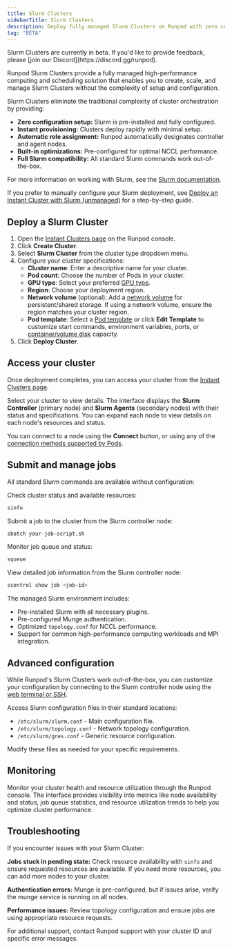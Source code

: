 ```yaml
---
title: Slurm Clusters
sidebarTitle: Slurm Clusters
description: Deploy fully managed Slurm Clusters on Runpod with zero configuration
tag: "BETA"
---
```


<Note>
Slurm Clusters are currently in beta. If you'd like to provide feedback, please [join our Discord](https://discord.gg/runpod).
</Note>

Runpod Slurm Clusters provide a fully managed high-performance computing and scheduling solution that enables you to create, scale, and manage Slurm Clusters without the complexity of setup and configuration.

Slurm Clusters eliminate the traditional complexity of cluster orchestration by providing:

- **Zero configuration setup:** Slurm is pre-installed and fully configured.
- **Instant provisioning:** Clusters deploy rapidly with minimal setup.
- **Automatic role assignment:** Runpod automatically designates controller and agent nodes.
- **Built-in optimizations:** Pre-configured for optimal NCCL performance.
- **Full Slurm compatibility:** All standard Slurm commands work out-of-the-box.

For more information on working with Slurm, see the [Slurm documentation](https://slurm.schedmd.com/documentation.html).

<Tip>

If you prefer to manually configure your Slurm deployment, see [Deploy an Instant Cluster with Slurm (unmanaged)](/instant-clusters/slurm) for a step-by-step guide.

</Tip>

## Deploy a Slurm Cluster

1. Open the [Instant Clusters page](https://console.runpod.io/cluster) on the Runpod console.
2. Click **Create Cluster**.
3. Select **Slurm Cluster** from the cluster type dropdown menu.
4. Configure your cluster specifications:
   - **Cluster name**: Enter a descriptive name for your cluster.
   - **Pod count**: Choose the number of Pods in your cluster.
   - **GPU type**: Select your preferred [GPU type](/references/gpu-types).
   - **Region**: Choose your deployment region.
   - **Network volume** (optional): Add a [network volume](/pods/storage/create-network-volumes) for persistent/shared storage. If using a network volume, ensure the region matches your cluster region.
   - **Pod template**: Select a [Pod template](/pods/templates/overview) or click **Edit Template** to customize start commands, environment variables, ports, or [container/volume disk](/pods/storage/types) capacity.
5. Click **Deploy Cluster**.

## Access your cluster

Once deployment completes, you can access your cluster from the [Instant Clusters page](https://console.runpod.io/cluster).

Select your cluster to view details. The interface displays the **Slurm Controller** (primary node) and **Slurm Agents** (secondary nodes) with their status and specifications. You can expand each node to view details on each node's resources and status.

You can connect to a node using the **Connect** button, or using any of the [connection methods supported by Pods](/pods/connect-to-pods).

## Submit and manage jobs

All standard Slurm commands are available without configuration:

Check cluster status and available resources:
```bash
sinfo
```

Submit a job to the cluster from the Slurm controller node:
```bash
sbatch your-job-script.sh
```

Monitor job queue and status:
```bash
squeue
```

View detailed job information from the Slurm controller node:
```bash
scontrol show job <job-id>
```

The managed Slurm environment includes:
- Pre-installed Slurm with all necessary plugins.
- Pre-configured Munge authentication.
- Optimized `topology.conf` for NCCL performance.
- Support for common high-performance computing workloads and MPI integration.

## Advanced configuration

While Runpod's Slurm Clusters work out-of-the-box, you can customize your configuration by connecting to the Slurm controller node using the [web terminal or SSH](/pods/connect-to-pods).

Access Slurm configuration files in their standard locations:
- `/etc/slurm/slurm.conf` - Main configuration file.
- `/etc/slurm/topology.conf` - Network topology configuration.
- `/etc/slurm/gres.conf` - Generic resource configuration.

Modify these files as needed for your specific requirements.

## Monitoring

Monitor your cluster health and resource utilization through the Runpod console. The interface provides visibility into metrics like node availability and status, job queue statistics, and resource utilization trends to help you optimize cluster performance.

## Troubleshooting

If you encounter issues with your Slurm Cluster:

**Jobs stuck in pending state:** Check resource availability with `sinfo` and ensure requested resources are available. If you need more resources, you can add more nodes to your cluster.

**Authentication errors:** Munge is pre-configured, but if issues arise, verify the munge service is running on all nodes.

**Performance issues:** Review topology configuration and ensure jobs are using appropriate resource requests.

For additional support, contact Runpod support with your cluster ID and specific error messages.